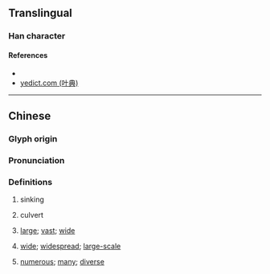 {{character info/new}}
==Translingual==

===Han character===
{{Han char|rn=85|rad=水|as=07|sn=10|four=|canj=EOIR,XEOIR|ids=⿰氵含}}

====References====
* {{Han ref|kx=0623.240|dkj=17461|dj=1021.130|hdz=31630.010|uh=6D5B|ud=27995}}
* [http://yedict.com/htm/6D/6D5B.htm yedict.com (叶典)]

----

==Chinese==
{{zh-forms}}

===Glyph origin===
{{Han etym}}

===Pronunciation===
{{zh-pron
|m=hán,hàn
|c=ham4
|mc=y
|oc=y
|ma=
|cat=n,a
}}

===Definitions===
{{zh-hanzi}}

# {{lb|zh|archaic}} sinking
# {{lb|zh|archaic}} culvert
# {{lb|zh|of area}} [[large]]; [[vast]]; [[wide]]
# {{lb|zh|of range}} [[wide]]; [[widespread]]; [[large-scale]]
# {{lb|zh|of people}} [[numerous]]; [[many]]; [[diverse]]